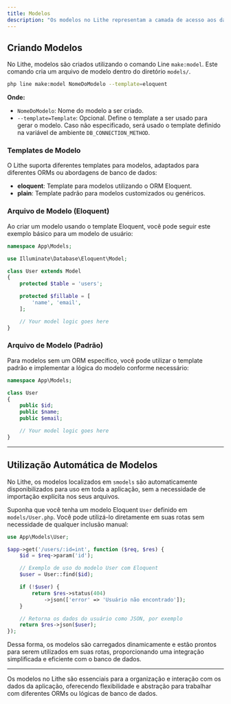 ```yaml
---
title: Modelos
description: "Os modelos no Lithe representam a camada de acesso aos dados da aplicação. Eles encapsulam a lógica de negócios e a interação com o banco de dados, oferecendo uma abstração para realizar consultas e manipulações nos dados."
---
```


## Criando Modelos

No Lithe, modelos são criados utilizando o comando Line `make:model`. Este comando cria um arquivo de modelo dentro do diretório `models/`.

```bash
php line make:model NomeDoModelo --template=eloquent
```

**Onde:**
- `NomeDoModelo`: Nome do modelo a ser criado.
- `--template=Template`: Opcional. Define o template a ser usado para gerar o modelo. Caso não especificado, será usado o template definido na variável de ambiente `DB_CONNECTION_METHOD`.

### Templates de Modelo

O Lithe suporta diferentes templates para modelos, adaptados para diferentes ORMs ou abordagens de banco de dados:

- **eloquent**: Template para modelos utilizando o ORM Eloquent.
- **plain**: Template padrão para modelos customizados ou genéricos.

### Arquivo de Modelo (Eloquent)

Ao criar um modelo usando o template Eloquent, você pode seguir este exemplo básico para um modelo de usuário:

```php
namespace App\Models;

use Illuminate\Database\Eloquent\Model;

class User extends Model
{
    protected $table = 'users';

    protected $fillable = [
        'name', 'email',
    ];

    // Your model logic goes here
}
```

### Arquivo de Modelo (Padrão)

Para modelos sem um ORM específico, você pode utilizar o template padrão e implementar a lógica do modelo conforme necessário:

```php
namespace App\Models;

class User
{
    public $id;
    public $name;
    public $email;

    // Your model logic goes here
}
```

---

## Utilização Automática de Modelos

No Lithe, os modelos localizados em `smodels` são automaticamente disponibilizados para uso em toda a aplicação, sem a necessidade de importação explícita nos seus arquivos.

Suponha que você tenha um modelo Eloquent `User` definido em `models/User.php`. Você pode utilizá-lo diretamente em suas rotas sem necessidade de qualquer inclusão manual:

```php
use App\Models\User;

$app->get('/users/:id=int', function ($req, $res) {
    $id = $req->param('id');

    // Exemplo de uso do modelo User com Eloquent
    $user = User::find($id);

    if (!$user) {
        return $res->status(404)
            ->json(['error' => 'Usuário não encontrado']);
    }

    // Retorna os dados do usuário como JSON, por exemplo
    return $res->json($user);
});
```

Dessa forma, os modelos são carregados dinamicamente e estão prontos para serem utilizados em suas rotas, proporcionando uma integração simplificada e eficiente com o banco de dados.

---

Os modelos no Lithe são essenciais para a organização e interação com os dados da aplicação, oferecendo flexibilidade e abstração para trabalhar com diferentes ORMs ou lógicas de banco de dados.
